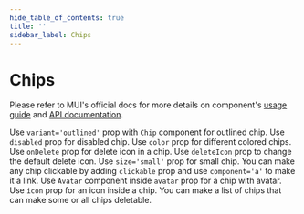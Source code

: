 ```yaml
---
hide_table_of_contents: true
title: ''
sidebar_label: Chips
---
```




<h1 className='!m-0'>Chips</h1>

<div className='template-bg-color' />

Please refer to MUI's official docs for more details on component's [usage guide](https://mui.com/material-ui/react-chip/) and [API documentation](https://mui.com/material-ui/api/chip/).

<Grid container spacing={6}>
  <Grid item xs={12} md={6}>
    <CardSnippet
      title="Chip Variants"
      code={SourceCodeChipsVariants}
    >
      <Typography className='mbe-4'>
        Use <code>variant='outlined'</code> prop with <code>Chip</code> component for outlined chip.
      </Typography>
      <ChipsVariants />
    </CardSnippet>
  </Grid>
  <Grid item xs={12} md={6}>
    <CardSnippet
      title="Disabled Chips"
      code={SourceCodeChipsDisabled}
    >
      <Typography className='mbe-4'>
        Use <code>disabled</code> prop for disabled chip.
      </Typography>
      <ChipsDisabled />
    </CardSnippet>
  </Grid>
  <Grid item xs={12} md={6}>
    <CardSnippet
      title="Colors"
      code={SourceCodeChipsColors}
    >
      <Typography className='mbe-4'>
        Use <code>color</code> prop for different colored chips.
      </Typography>
      <ChipsColors />
    </CardSnippet>
  </Grid>
  <Grid item xs={12} md={6}>
    <CardSnippet
      title="onDelete"
      code={SourceCodeChipsOnDelete}
    >
      <Typography className='mbe-4'>
        Use <code>onDelete</code> prop for delete icon in a chip. Use <code>deleteIcon</code> prop to change the default delete icon.
      </Typography>
      <ChipsOnDelete />
    </CardSnippet>
  </Grid>
  <Grid item xs={12} md={6}>
    <CardSnippet
      title="Chip Sizes"
      code={SourceCodeChipsSizes}
    >
      <Typography className='mbe-4'>
        Use <code>size='small'</code> prop for small chip.
      </Typography>
      <ChipsSizes />
    </CardSnippet>
  </Grid>
  <Grid item xs={12} md={6}>
    <CardSnippet
      title="Clickable Chip"
      code={SourceCodeChipsClickable}
    >
      <Typography className='mbe-4'>
        You can make any chip clickable by adding <code>clickable</code> prop and use <code>component='a'</code> to make it a link.
      </Typography>
      <ChipsClickable />
    </CardSnippet>
  </Grid>
  <Grid item xs={12} md={6}>
    <CardSnippet
      title="Chip with Avatar"
      code={SourceCodeChipsAvatar}
    >
      <Typography className='mbe-4'>
        Use <code>Avatar</code> component inside <code>avatar</code> prop for a chip with avatar.
      </Typography>
      <ChipsAvatar />
    </CardSnippet>
  </Grid>
  <Grid item xs={12} md={6}>
    <CardSnippet
      title="Icon Chip"
      code={SourceCodeChipsIcon}
    >
      <Typography className='mbe-4'>
        Use <code>icon</code> prop for an icon inside a chip.
      </Typography>
      <ChipsIcon />
    </CardSnippet>
  </Grid>
  <Grid item xs={12}>
    <CardSnippet
      title="Chips Array"
      code={SourceCodeChipsArray}
    >
      <Typography className='mbe-4'>
        You can make a list of chips that can make some or all chips deletable.
      </Typography>
      <ChipsArray />
    </CardSnippet>
  </Grid>
</Grid>